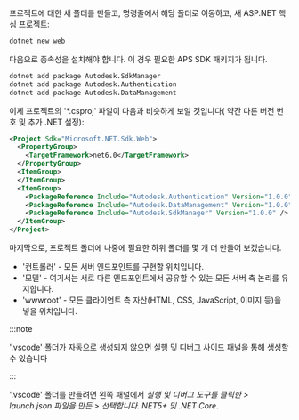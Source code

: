 프로젝트에 대한 새 폴더를 만들고, 명령줄에서 해당 폴더로 이동하고, 새
ASP.NET 핵심 프로젝트:

```bash
dotnet new web
```

다음으로 종속성을 설치해야 합니다. 이 경우 필요한 APS SDK 패키지가 됩니다.

```bash
dotnet add package Autodesk.SdkManager
dotnet add package Autodesk.Authentication
dotnet add package Autodesk.DataManagement
```

이제 프로젝트의 '*.csproj' 파일이 다음과 비슷하게 보일 것입니다(
약간 다른 버전 번호 및 추가 .NET 설정):

```xml
<Project Sdk="Microsoft.NET.Sdk.Web">
  <PropertyGroup>
    <TargetFramework>net6.0</TargetFramework>
  </PropertyGroup>
  <ItemGroup>
  </ItemGroup>
  <ItemGroup>
    <PackageReference Include="Autodesk.Authentication" Version="1.0.0" />
    <PackageReference Include="Autodesk.DataManagement" Version="1.0.0" />
    <PackageReference Include="Autodesk.SdkManager" Version="1.0.0" />
  </ItemGroup>
</Project>
```

마지막으로, 프로젝트 폴더에 나중에 필요한 하위 폴더를 몇 개 더 만들어 보겠습니다.

- '컨트롤러' - 모든 서버 엔드포인트를 구현할 위치입니다.
- '모델' - 여기서는 서로 다른 엔드포인트에서 공유할 수 있는 모든 서버 측 논리를 유지합니다.
- 'wwwroot' - 모든 클라이언트 측 자산(HTML, CSS, JavaScript, 이미지 등)을 넣을 위치입니다.




:::note

'.vscode' 폴더가 자동으로 생성되지 않으면 실행 및 디버그 사이드 패널을 통해 생성할 수 있습니다


:::



'.vscode' 폴더를 만들려면 왼쪽 패널에서 *실행 및 디버그 도구를 클릭한 > launch.json 파일을 만든 > 선택합니다. NET5+ 및 .NET Core*.